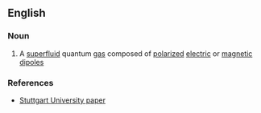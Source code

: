 ==English==

===Noun===
{{en-noun|head=[[quantum]] [[ferrofluid]]}}

# {{label|en|physics}} A [[superfluid]] quantum [[gas]] composed of [[polarized]] [[electric]] or [[magnetic]] [[dipole]]s

===References===
* [http://www.pi5.uni-stuttgart.de/publications/arxive0706.1670.pdf Stuttgart University paper]